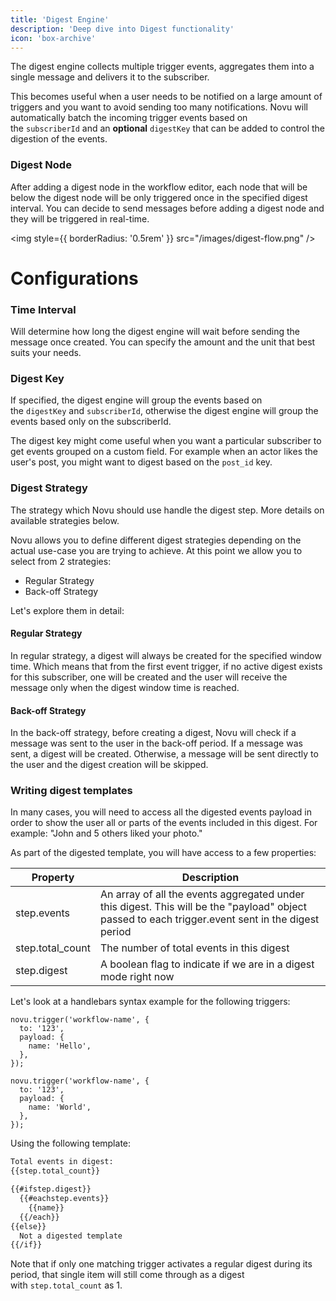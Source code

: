 ```yaml
---
title: 'Digest Engine'
description: 'Deep dive into Digest functionality'
icon: 'box-archive'
---
```

The digest engine collects multiple trigger events, aggregates them into a single message and delivers it to the subscriber.

This becomes useful when a user needs to be notified on a large amount of triggers and you want to avoid sending too many notifications. Novu will automatically batch the incoming trigger events based on the `subscriberId` and an **optional** `digestKey` that can be added to control the digestion of the events.

### Digest Node

After adding a digest node in the workflow editor, each node that will be below the digest node will be only triggered once in the specified digest interval. You can decide to send messages before adding a digest node and they will be triggered in real-time.

<img
  style={{ borderRadius: '0.5rem' }}
  src="/images/digest-flow.png"
/>

# Configurations

### Time Interval

Will determine how long the digest engine will wait before sending the message once created. You can specify the amount and the unit that best suits your needs.

### Digest Key

If specified, the digest engine will group the events based on the `digestKey` and `subscriberId`, otherwise the digest engine will group the events based only on the subscriberId.

The digest key might come useful when you want a particular subscriber to get events grouped on a custom field. For example when an actor likes the user's post, you might want to digest based on the `post_id` key.

### Digest Strategy

The strategy which Novu should use handle the digest step. More details on available strategies below.

Novu allows you to define different digest strategies depending on the actual use-case you are trying to achieve. At this point we allow you to select from 2 strategies:

- Regular Strategy
- Back-off Strategy

Let's explore them in detail:

#### Regular Strategy

In regular strategy, a digest will always be created for the specified window time. Which means that from the first event trigger, if no active digest exists for this subscriber, one will be created and the user will receive the message only when the digest window time is reached.

#### Back-off Strategy

In the back-off strategy, before creating a digest, Novu will check if a message was sent to the user in the back-off period. If a message was sent, a digest will be created. Otherwise, a message will be sent directly to the user and the digest creation will be skipped.

### Writing digest templates

In many cases, you will need to access all the digested events payload in order to show the user all or parts of the events included in this digest. For example: "John and 5 others liked your photo."

As part of the digested template, you will have access to a few properties:

| Property | Description |
| --- | --- |
| step.events | An array of all the events aggregated under this digest. This will be the "payload" object passed to each trigger.event sent in the digest period |
| step.total_count | The number of total events in this digest |
| step.digest | A boolean flag to indicate if we are in a digest mode right now |

Let's look at a handlebars syntax example for the following triggers:

```tsx
novu.trigger('workflow-name', {
  to: '123',
  payload: {
    name: 'Hello',
  },
});

novu.trigger('workflow-name', {
  to: '123',
  payload: {
    name: 'World',
  },
});
```

Using the following template:

```HTML
Total events in digest:
{{step.total_count}}

{{#ifstep.digest}}
  {{#eachstep.events}}
    {{name}}
  {{/each}}
{{else}}
  Not a digested template
{{/if}}
```

<Note> Note that if only one matching trigger activates a regular digest during its period, that single item will still come through as a digest with `step.total_count` as 1. </Note>
